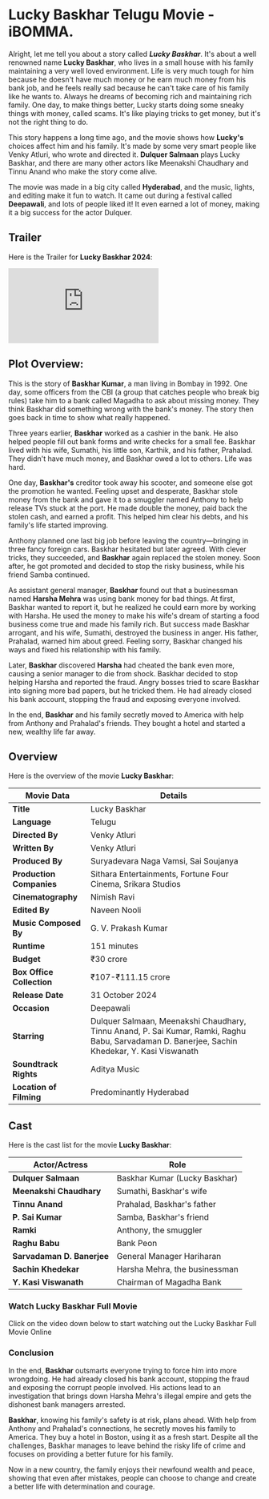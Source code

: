 


# Lucky Baskhar Telugu Movie - iBOMMA.

Alright, let me tell you about a story called **_Lucky Baskhar_**. It's about a well renowned name **Lucky Baskhar**, who lives in a small house with his family maintaining a very well loved environment. Life is very much tough for him because he doesn't have much money or he earn much money from his bank job, and he feels really sad because he can't take care of his family like he wants to. Always he dreams of becoming rich and maintaining rich family. One day, to make things better, Lucky starts doing some sneaky things with money, called scams. It's like playing tricks to get money, but it's not the right thing to do.

This story happens a long time ago, and the movie shows how **Lucky's** choices affect him and his family. It's made by some very smart people like Venky Atluri, who wrote and directed it. **Dulquer Salmaan** plays Lucky Baskhar, and there are many other actors like Meenakshi Chaudhary and Tinnu Anand who make the story come alive.

The movie was made in a big city called **Hyderabad**, and the music, lights, and editing make it fun to watch. It came out during a festival called **Deepawali**, and lots of people liked it! It even earned a lot of money, making it a big success for the actor Dulquer.

<MDXImage
  src={SEO_OBJ.LUCKY_BASKHAR.featuredImage}
  alt={SEO_OBJ.LUCKY_BASKHAR.featuredImageAltText}
  title={SEO_OBJ.LUCKY_BASKHAR.featuredImageAltText}
  extraStyling=" !h-96 max-w-[380px] lg:min-h-[400px] lg:h-auto lg:w-2/5 m-auto"
/>

## Trailer

Here is the Trailer for **Lucky Baskhar 2024**:

<iframe
  src="https://www.youtube.com/embed/krdomVobIxE?si=RH3eNN_FyafV3Gis"
  title="Lucky Baskhar Telugu Trailer"
  frameborder="0"
  allow="accelerometer; autoplay; clipboard-write; encrypted-media; gyroscope; picture-in-picture; web-share"
  referrerpolicy="strict-origin-when-cross-origin"
  allowfullscreen
  className="w-full h-[300px] lg:min-h-[500px]"
></iframe>

## Plot Overview:

This is the story of **Baskhar Kumar**, a man living in Bombay in 1992. One day, some officers from the CBI (a group that catches people who break big rules) take him to a bank called Magadha to ask about missing money. They think Baskhar did something wrong with the bank's money. The story then goes back in time to show what really happened.

Three years earlier, **Baskhar** worked as a cashier in the bank. He also helped people fill out bank forms and write checks for a small fee. Baskhar lived with his wife, Sumathi, his little son, Karthik, and his father, Prahalad. They didn't have much money, and Baskhar owed a lot to others. Life was hard.

One day, **Baskhar's** creditor took away his scooter, and someone else got the promotion he wanted. Feeling upset and desperate, Baskhar stole money from the bank and gave it to a smuggler named Anthony to help release TVs stuck at the port. He made double the money, paid back the stolen cash, and earned a profit. This helped him clear his debts, and his family's life started improving.

Anthony planned one last big job before leaving the country—bringing in three fancy foreign cars. Baskhar hesitated but later agreed. With clever tricks, they succeeded, and **Baskhar** again replaced the stolen money. Soon after, he got promoted and decided to stop the risky business, while his friend Samba continued.

As assistant general manager, **Baskhar** found out that a businessman named **Harsha Mehra** was using bank money for bad things. At first, Baskhar wanted to report it, but he realized he could earn more by working with Harsha. He used the money to make his wife's dream of starting a food business come true and made his family rich. But success made Baskhar arrogant, and his wife, Sumathi, destroyed the business in anger. His father, Prahalad, warned him about greed. Feeling sorry, Baskhar changed his ways and fixed his relationship with his family.

Later, **Baskhar** discovered **Harsha** had cheated the bank even more, causing a senior manager to die from shock. Baskhar decided to stop helping Harsha and reported the fraud. Angry bosses tried to scare Baskhar into signing more bad papers, but he tricked them. He had already closed his bank account, stopping the fraud and exposing everyone involved.

In the end, **Baskhar** and his family secretly moved to America with help from Anthony and Prahalad's friends. They bought a hotel and started a new, wealthy life far away.

## Overview

Here is the overview of the movie **Lucky Baskhar**:

| **Movie Data**            | **Details**                                                                                                                                    |
| ------------------------- | ---------------------------------------------------------------------------------------------------------------------------------------------- |
| **Title**                 | Lucky Baskhar                                                                                                                                  |
| **Language**              | Telugu                                                                                                                                         |
| **Directed By**           | Venky Atluri                                                                                                                                   |
| **Written By**            | Venky Atluri                                                                                                                                   |
| **Produced By**           | Suryadevara Naga Vamsi, Sai Soujanya                                                                                                           |
| **Production Companies**  | Sithara Entertainments, Fortune Four Cinema, Srikara Studios                                                                                   |
| **Cinematography**        | Nimish Ravi                                                                                                                                    |
| **Edited By**             | Naveen Nooli                                                                                                                                   |
| **Music Composed By**     | G. V. Prakash Kumar                                                                                                                            |
| **Runtime**               | 151 minutes                                                                                                                                    |
| **Budget**                | ₹30 crore                                                                                                                                      |
| **Box Office Collection** | ₹107-₹111.15 crore                                                                                                                             |
| **Release Date**          | 31 October 2024                                                                                                                                |
| **Occasion**              | Deepawali                                                                                                                                      |
| **Starring**              | Dulquer Salmaan, Meenakshi Chaudhary, Tinnu Anand, P. Sai Kumar, Ramki, Raghu Babu, Sarvadaman D. Banerjee, Sachin Khedekar, Y. Kasi Viswanath |
| **Soundtrack Rights**     | Aditya Music                                                                                                                                   |
| **Location of Filming**   | Predominantly Hyderabad                                                                                                                        |

## Cast

Here is the cast list for the movie **Lucky Baskhar**:

| **Actor/Actress**          | **Role**                      |
| -------------------------- | ----------------------------- |
| **Dulquer Salmaan**        | Baskhar Kumar (Lucky Baskhar) |
| **Meenakshi Chaudhary**    | Sumathi, Baskhar's wife       |
| **Tinnu Anand**            | Prahalad, Baskhar's father    |
| **P. Sai Kumar**           | Samba, Baskhar's friend       |
| **Ramki**                  | Anthony, the smuggler         |
| **Raghu Babu**             | Bank Peon                     |
| **Sarvadaman D. Banerjee** | General Manager Hariharan     |
| **Sachin Khedekar**        | Harsha Mehra, the businessman |
| **Y. Kasi Viswanath**      | Chairman of Magadha Bank      |

### Watch Lucky Baskhar Full Movie

Click on the video down below to start watching out the Lucky Baskhar Full Movie Online

<VideoFrame url={SEO_OBJ.LUCKY_BASKHAR.relativeURL} />

### Conclusion

In the end, **Baskhar** outsmarts everyone trying to force him into more wrongdoing. He had already closed his bank account, stopping the fraud and exposing the corrupt people involved. His actions lead to an investigation that brings down Harsha Mehra's illegal empire and gets the dishonest bank managers arrested.

**Baskhar**, knowing his family's safety is at risk, plans ahead. With help from Anthony and Prahalad's connections, he secretly moves his family to America. They buy a hotel in Boston, using it as a fresh start. Despite all the challenges, Baskhar manages to leave behind the risky life of crime and focuses on providing a better future for his family.

Now in a new country, the family enjoys their newfound wealth and peace, showing that even after mistakes, people can choose to change and create a better life with determination and courage.
